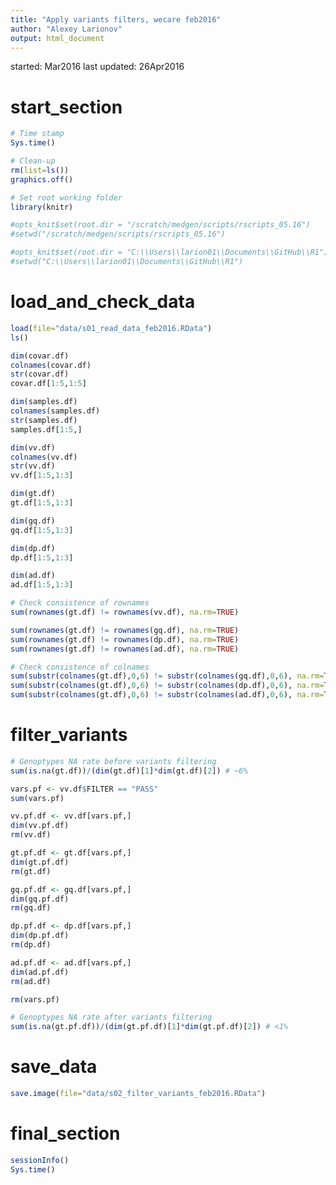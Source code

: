 ```yaml
---
title: "Apply variants filters, wecare feb2016"
author: "Alexey Larionov"
output: html_document
---
```


started: Mar2016
last updated: 26Apr2016

# start_section

```r

# Time stamp
Sys.time()

# Clean-up
rm(list=ls())
graphics.off()

# Set root working folder
library(knitr)

#opts_knit$set(root.dir = "/scratch/medgen/scripts/rscripts_05.16")
#setwd("/scratch/medgen/scripts/rscripts_05.16")

#opts_knit$set(root.dir = "C:\\Users\\larion01\\Documents\\GitHub\\R1")
#setwd("C:\\Users\\larion01\\Documents\\GitHub\\R1")

```

# load_and_check_data

```r

load(file="data/s01_read_data_feb2016.RData")
ls()

dim(covar.df)
colnames(covar.df)
str(covar.df)
covar.df[1:5,1:5]

dim(samples.df)
colnames(samples.df)
str(samples.df)
samples.df[1:5,]

dim(vv.df)
colnames(vv.df)
str(vv.df)
vv.df[1:5,1:3]

dim(gt.df)
gt.df[1:5,1:3]

dim(gq.df)
gq.df[1:5,1:3]

dim(dp.df)
dp.df[1:5,1:3]

dim(ad.df)
ad.df[1:5,1:3]

# Check consistence of rownames
sum(rownames(gt.df) != rownames(vv.df), na.rm=TRUE)

sum(rownames(gt.df) != rownames(gq.df), na.rm=TRUE)
sum(rownames(gt.df) != rownames(dp.df), na.rm=TRUE)
sum(rownames(gt.df) != rownames(ad.df), na.rm=TRUE)

# Check consistence of colnames
sum(substr(colnames(gt.df),0,6) != substr(colnames(gq.df),0,6), na.rm=TRUE)
sum(substr(colnames(gt.df),0,6) != substr(colnames(dp.df),0,6), na.rm=TRUE)
sum(substr(colnames(gt.df),0,6) != substr(colnames(ad.df),0,6), na.rm=TRUE)

```

# filter_variants

```r

# Genoptypes NA rate before variants filtering
sum(is.na(gt.df))/(dim(gt.df)[1]*dim(gt.df)[2]) # ~6%

vars.pf <- vv.df$FILTER == "PASS"
sum(vars.pf)

vv.pf.df <- vv.df[vars.pf,]
dim(vv.pf.df)
rm(vv.df)

gt.pf.df <- gt.df[vars.pf,]
dim(gt.pf.df)
rm(gt.df)

gq.pf.df <- gq.df[vars.pf,]
dim(gq.pf.df)
rm(gq.df)

dp.pf.df <- dp.df[vars.pf,]
dim(dp.pf.df)
rm(dp.df)

ad.pf.df <- ad.df[vars.pf,]
dim(ad.pf.df)
rm(ad.df)

rm(vars.pf)

# Genoptypes NA rate after variants filtering
sum(is.na(gt.pf.df))/(dim(gt.pf.df)[1]*dim(gt.pf.df)[2]) # <1%

```

# save_data

```r

save.image(file="data/s02_filter_variants_feb2016.RData")

```

# final_section

```r

sessionInfo()
Sys.time()

```

